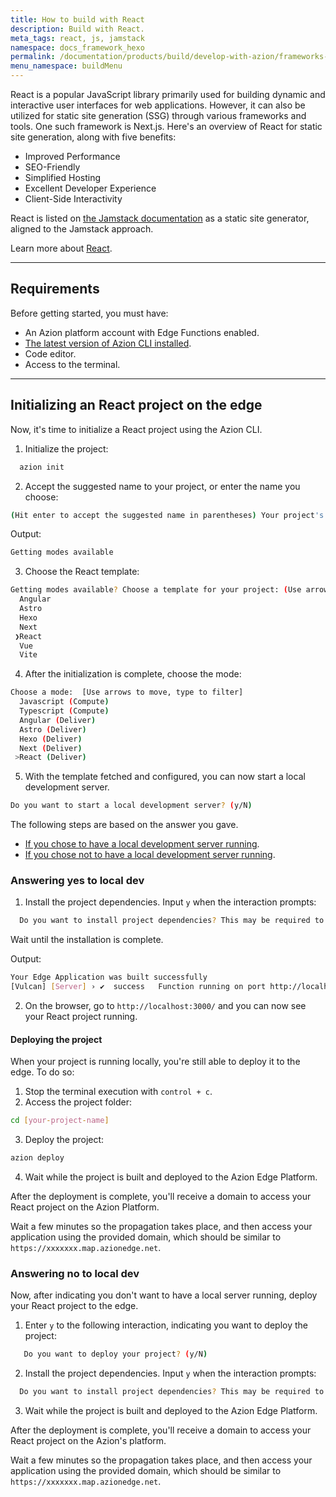 ```yaml
---
title: How to build with React
description: Build with React.
meta_tags: react, js, jamstack
namespace: docs_framework_hexo
permalink: /documentation/products/build/develop-with-azion/frameworks-specific/react/
menu_namespace: buildMenu
---
```


React is a popular JavaScript library primarily used for building dynamic and interactive user interfaces for web applications. However, it can also be utilized for static site generation (SSG) through various frameworks and tools. One such framework is Next.js. Here's an overview of React for static site generation, along with five benefits:

- Improved Performance
- SEO-Friendly
- Simplified Hosting
- Excellent Developer Experience
- Client-Side Interactivity

React is listed on [the Jamstack documentation](https://jamstack.org/generators/react-static/) as a static site generator, aligned to the Jamstack approach.

Learn more about [React](https://react.dev/).

---

## Requirements

Before getting started, you must have:

- An Azion platform account with Edge Functions enabled.
- [The latest version of Azion CLI installed](/en/documentation/products/cli/overview/).
- Code editor.
- Access to the terminal.

---

## Initializing an React project on the edge

Now, it's time to initialize a React project using the Azion CLI.

1. Initialize the project:

```sh 
  azion init
```

2. Accept the suggested name to your project, or enter the name you choose:

```sh 
(Hit enter to accept the suggested name in parentheses) Your project's name:  (dynamic_caligari)
```

Output: 

```sh
Getting modes available
```

3. Choose the React template: 

```sh 
Getting modes available? Choose a template for your project: (Use arrow keys)
  Angular 
  Astro 
  Hexo 
  Next 
 ❯React 
  Vue 
  Vite 
```

4. After the initialization is complete, choose the mode:

```sh 
Choose a mode:  [Use arrows to move, type to filter]
  Javascript (Compute)
  Typescript (Compute)
  Angular (Deliver)
  Astro (Deliver)
  Hexo (Deliver)
  Next (Deliver)
 >React (Deliver)
```

5. With the template fetched and configured, you can now start a local development server.

```sh 
Do you want to start a local development server? (y/N) 
```

The following steps are based on the answer you gave. 

- [If you chose to have a local development server running]().
- [If you chose not to have a local development server running]().

### Answering yes to local dev

1. Install the project dependencies. Input `y` when the interaction prompts:

```sh 
  Do you want to install project dependencies? This may be required to start local development server (y/N)
```

Wait until the installation is complete.

Output:

```sh
Your Edge Application was built successfully
[Vulcan] [Server] › ✔  success   Function running on port http://localhost:3000/
```

2. On the browser, go to `http://localhost:3000/` and you can now see your React project running.

#### Deploying the project

When your project is running locally, you're still able to deploy it to the edge. To do so: 

1. Stop the terminal execution with `control + c`.
2. Access the project folder:

```sh
cd [your-project-name] 
```

3. Deploy the project:

```sh
azion deploy
```

4. Wait while the project is built and deployed to the Azion Edge Platform.

After the deployment is complete, you'll receive a domain to access your React project on the Azion Platform.

Wait a few minutes so the propagation takes place, and then access your application using the provided domain, which should be similar to `https://xxxxxxx.map.azionedge.net`.

### Answering no to local dev

Now, after indicating you don't want to have a local server running, deploy your React project to the edge. 

1. Enter `y` to the following interaction, indicating you want to deploy the project:

```sh
   Do you want to deploy your project? (y/N) 
```

2. Install the project dependencies. Input `y` when the interaction prompts:

```sh 
  Do you want to install project dependencies? This may be required to deploy your project (y/N)
```

3. Wait while the project is built and deployed to the Azion Edge Platform.

After the deployment is complete, you'll receive a domain to access your React project on the Azion's platform.

Wait a few minutes so the propagation takes place, and then access your application using the provided domain, which should be similar to `https://xxxxxxx.map.azionedge.net`.
